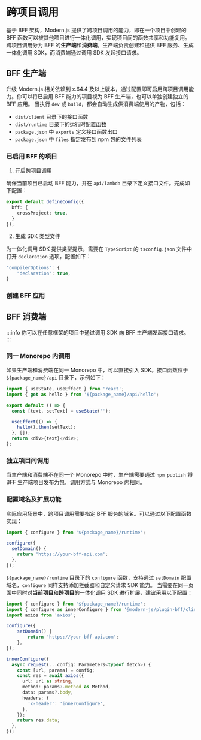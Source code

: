 
# 跨项目调用

基于 BFF 架构，Modern.js 提供了跨项目调用的能力，即在一个项目中创建的 BFF 函数可以被其他项目进行一体化调用，实现项目间的函数共享和功能复用。
跨项目调用分为 BFF 的**生产端**和**消费端**。生产端负责创建和提供 BFF 服务、生成一体化调用 SDK，而消费端通过调用 SDK 发起接口请求。

## BFF 生产端

升级 Modern.js 相关依赖到 x.64.4 及以上版本，通过配置即可启用跨项目调用能力。你可以将已启用 BFF 能力的项目视为 BFF 生产端，也可以单独创建独立的 BFF 应用。
当执行 `dev` 或 `build`，都会自动生成供消费端使用的产物，包括：
- `dist/client` 目录下的接口函数
- `dist/runtime` 目录下的运行时配置函数
- `package.json` 中 `exports` 定义接口函数出口
- `package.json` 中 `files` 指定发布到 npm 包的文件列表

### 已启用 BFF 的项目

1. 开启跨项目调用

确保当前项目已启动 BFF 能力，并在 `api/lambda` 目录下定义接口文件。完成如下配置：

```ts title="modern.config.ts"
export default defineConfig({
  bff: {
    crossProject: true,
  }
});
```


2. 生成 SDK 类型文件

为一体化调用 SDK 提供类型提示，需要在 `TypeScript` 的 `tsconfig.json` 文件中打开 `declaration` 选项，配置如下：

```ts title="tsconfig.json"
"compilerOptions": {
    "declaration": true,
}
```

### 创建 BFF 应用


<CreateApi/>

## BFF 消费端

:::info
你可以在任意框架的项目中通过调用 SDK 向 BFF 生产端发起接口请求。
:::

### 同一 Monorepo 内调用

如果生产端和消费端在同一 Monorepo 中，可以直接引入 SDK。接口函数位于 `${package_name}/api` 目录下，示例如下：

```ts title="src/routes/page.tsx"
import { useState, useEffect } from 'react';
import { get as hello } from '${package_name}/api/hello';

export default () => {
  const [text, setText] = useState('');

  useEffect(() => {
    hello().then(setText);
  }, []);
  return <div>{text}</div>;
};
```

### 独立项目间调用

当生产端和消费端不在同一个 Monorepo 中时，生产端需要通过 `npm publish` 将 BFF 生产端项目发布为包，调用方式与 Monorepo 内相同。

### 配置域名及扩展功能

实际应用场景中，跨项目调用需要指定 BFF 服务的域名。可以通过以下配置函数实现：

```ts title="src/routes/page.tsx"
import { configure } from '${package_name}/runtime';

configure({
  setDomain() {
    return 'https://your-bff-api.com';
  },
});
```

`${package_name}/runtime` 目录下的 `configure` 函数，支持通过 `setDomain` 配置域名，`configure` 同样支持添加拦截器和自定义请求 SDK 能力。
当需要在同一页面中同时对**当前项目**和**跨项目**的一体化调用 SDK 进行扩展，建议采用以下配置：

```ts title="src/routes/page.tsx"
import { configure } from '${package_name}/runtime';
import { configure as innerConfigure } from '@modern-js/plugin-bff/client';
import axios from 'axios';

configure({
    setDomain() {
        return 'https://your-bff-api.com';
    },
});

innerConfigure({
  async request(...config: Parameters<typeof fetch>) {
    const [url, params] = config;
    const res = await axios({
      url: url as string,
      method: params?.method as Method,
      data: params?.body,
      headers: {
        'x-header': 'innerConfigure',
      },
    });
    return res.data;
  },
});


```
